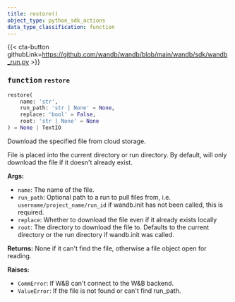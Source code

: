 ---
title: restore()
object_type: python_sdk_actions
data_type_classification: function
---

{{< cta-button githubLink=https://github.com/wandb/wandb/blob/main/wandb/sdk/wandb_run.py >}}




### <kbd>function</kbd> `restore`

```python
restore(
    name: 'str',
    run_path: 'str | None' = None,
    replace: 'bool' = False,
    root: 'str | None' = None
) → None | TextIO
```

Download the specified file from cloud storage. 

File is placed into the current directory or run directory. By default, will only download the file if it doesn't already exist. 



**Args:**
 
 - `name`:  The name of the file. 
 - `run_path`:  Optional path to a run to pull files from, i.e. `username/project_name/run_id`  if wandb.init has not been called, this is required. 
 - `replace`:  Whether to download the file even if it already exists locally 
 - `root`:  The directory to download the file to.  Defaults to the current  directory or the run directory if wandb.init was called. 



**Returns:**
 None if it can't find the file, otherwise a file object open for reading. 



**Raises:**
 
 - `CommError`:  If W&B can't connect to the W&B backend. 
 - `ValueError`:  If the file is not found or can't find run_path. 

